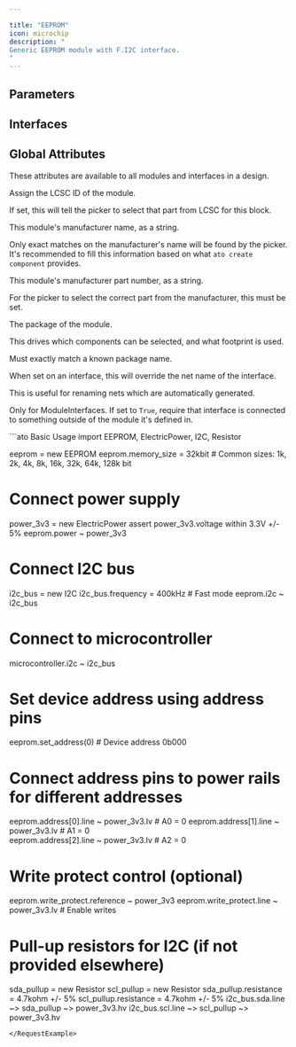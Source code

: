 ```yaml
---

title: "EEPROM"
icon: microchip
description: "
Generic EEPROM module with F.I2C interface.
"
---
```



## Parameters

<ParamField path='memory_size' type='bit'>
</ParamField>


## Interfaces

<ParamField path='address[0]' type='ElectricLogic'>
</ParamField>

<ParamField path='address[1]' type='ElectricLogic'>
</ParamField>

<ParamField path='address[2]' type='ElectricLogic'>
</ParamField>

<ParamField path='i2c' type='I2C'>
</ParamField>

<ParamField path='power' type='ElectricPower'>
</ParamField>

<ParamField path='write_protect' type='ElectricLogic'>
</ParamField>


## Global Attributes


These attributes are available to all modules and interfaces in a design.
<ParamField path='lcsc_id' type='str'>

Assign the LCSC ID of the module.

If set, this will tell the picker to select that part from LCSC for this block.
</ParamField>

<ParamField path='manufacturer' type='str'>

This module's manufacturer name, as a string.

Only exact matches on the manufacturer's name will be found by the picker.
It's recommended to fill this information based on what `ato create component`
provides.
</ParamField>

<ParamField path='mpn' type='str'>

This module's manufacturer part number, as a string.

For the picker to select the correct part from the manufacturer,
this must be set.
</ParamField>

<ParamField path='package' type='str'>

The package of the module.

This drives which components can be selected, and what footprint is used.

Must exactly match a known package name.
</ParamField>

<ParamField path='exclude_from_bom' type='bool'>
</ParamField>

<ParamField path='override_net_name' type='str'>

When set on an interface, this will override the net name of the interface.

This is useful for renaming nets which are automatically generated.
</ParamField>

<ParamField path='required' type='bool'>

Only for ModuleInterfaces.
If set to `True`, require that interface is connected to something outside
of the module it's defined in.
</ParamField>

<RequestExample>
```ato Basic Usage
import EEPROM, ElectricPower, I2C, Resistor

eeprom = new EEPROM
eeprom.memory_size = 32kbit  # Common sizes: 1k, 2k, 4k, 8k, 16k, 32k, 64k, 128k bit

# Connect power supply
power_3v3 = new ElectricPower
assert power_3v3.voltage within 3.3V +/- 5%
eeprom.power ~ power_3v3

# Connect I2C bus
i2c_bus = new I2C
i2c_bus.frequency = 400kHz  # Fast mode
eeprom.i2c ~ i2c_bus

# Connect to microcontroller
microcontroller.i2c ~ i2c_bus

# Set device address using address pins
eeprom.set_address(0)  # Device address 0b000

# Connect address pins to power rails for different addresses
eeprom.address[0].line ~ power_3v3.lv  # A0 = 0
eeprom.address[1].line ~ power_3v3.lv  # A1 = 0  
eeprom.address[2].line ~ power_3v3.lv  # A2 = 0

# Write protect control (optional)
eeprom.write_protect.reference ~ power_3v3
eeprom.write_protect.line ~ power_3v3.lv  # Enable writes

# Pull-up resistors for I2C (if not provided elsewhere)
sda_pullup = new Resistor
scl_pullup = new Resistor
sda_pullup.resistance = 4.7kohm +/- 5%
scl_pullup.resistance = 4.7kohm +/- 5%
i2c_bus.sda.line ~> sda_pullup ~> power_3v3.hv
i2c_bus.scl.line ~> scl_pullup ~> power_3v3.hv
```
</RequestExample>